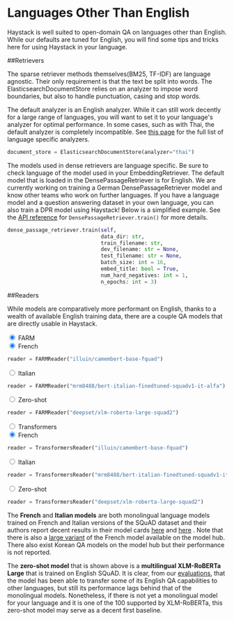 <!---
title: "Languages Other Than English"
metaTitle: "Languages Other Than English"
metaDescription: ""
slug: "/docs/languages"
date: "2020-11-05"
id: "languagesmd"
--->

# Languages Other Than English

Haystack is well suited to open-domain QA on languages other than English.
While our defaults are tuned for English,
you will find some tips and tricks here for using Haystack in your language.

##Retrievers

The sparse retriever methods themselves(BM25, TF-IDF) are language agnostic.
Their only requirement is that the text be split into words.
The ElasticsearchDocumentStore relies on an analyzer to impose word boundaries,
but also to handle punctuation, casing and stop words.

The default analyzer is an English analyzer.
While it can still work decently for a large range of languages,
you will want to set it to your language's analyzer for optimal performance.
In some cases, such as with Thai, the default analyzer is completely incompatible.
See [this page](https://www.elastic.co/guide/en/elasticsearch/reference/current/analysis-lang-analyzer.html)
for the full list of language specific analyzers.

```python
document_store = ElasticsearchDocumentStore(analyzer="thai")
```

The models used in dense retrievers are language specific.
Be sure to check language of the model used in your EmbeddingRetriever.
The default model that is loaded in the DensePassageRetriever is for English.
We are currently working on training a German DensePassageRetriever model and know other teams who work on further languages.
If you have a language model and a question answering dataset in your own language, you can also train a DPR model using Haystack!
Below is a simplified example.
See the [API reference](/docs/latest/apiretrievermd#train) for `DensePassageRetriever.train()` for more details.

```python
dense_passage_retriever.train(self,
                              data_dir: str,
                              train_filename: str,
                              dev_filename: str = None,
                              test_filename: str = None,
                              batch_size: int = 16,
                              embed_title: bool = True,
                              num_hard_negatives: int = 1,
                              n_epochs: int = 3)
```

##Readers

While models are comparatively more performant on English,
thanks to a wealth of available English training data,
there are a couple QA models that are directly usable in Haystack.

<div class="tabs tabsreaderlanguage">

<div class="tab">
<input type="radio" id="tab-4-1" name="tab-group-4" checked />
<label class="labelouter" for="tab-4-1">FARM</label>
<div class="tabcontent">

<div class="tabs innertabslanguage">

<div class="tabinner">
<input type="radio" id="tab-5-1" name="tab-group-5" checked />
<label class="labelinner" for="tab-5-1">French</label>
<div class="tabcontentinner">

```python
reader = FARMReader("illuin/camembert-base-fquad")
```

</div>
</div>

<div class="tabinner">
<input type="radio" id="tab-5-2" name="tab-group-5" />
<label class="labelinner" for="tab-5-2">Italian</label>
<div class="tabcontentinner">

```python
reader = FARMReader("mrm8488/bert-italian-finedtuned-squadv1-it-alfa")
```

</div>
</div>

<div class="tabinner">
<input type="radio" id="tab-5-3" name="tab-group-5" />
<label class="labelinner" for="tab-5-3">Zero-shot</label>
<div class="tabcontentinner">

```python
reader = FARMReader("deepset/xlm-roberta-large-squad2")
```

</div>
</div>

</div>

</div> 
</div>

<div class="tab">
<input type="radio" id="tab-4-2" name="tab-group-4" />
<label class="labelouter" for="tab-4-2">Transformers</label>
<div class="tabcontent">

<div class="tabs innertabslanguage">

<div class="tabinner2">
<input type="radio" id="tab-6-1" name="tab-group-6" checked />
<label class="labelinner" for="tab-6-1">French</label>
<div class="tabcontentinner">

```python
reader = TransformersReader("illuin/camembert-base-fquad")
```

</div>
</div>

<div class="tabinner2">
<input type="radio" id="tab-6-2" name="tab-group-6" />
<label class="labelinner" for="tab-6-2">Italian</label>
<div class="tabcontentinner">

```python
reader = TransformersReader("mrm8488/bert-italian-finedtuned-squadv1-it-alfa")
```

</div>
</div>

<div class="tabinner2">
<input type="radio" id="tab-6-3" name="tab-group-6" />
<label class="labelinner" for="tab-6-3">Zero-shot</label>
<div class="tabcontentinner">

```python
reader = TransformersReader("deepset/xlm-roberta-large-squad2")
```

</div>
</div>

</div>

</div> 
</div>

</div>

The **French** and **Italian models** are both monolingual language models trained on French and Italian versions of the SQuAD dataset
and their authors report decent results in their model cards
[here](https://huggingface.co/illuin/camembert-base-fquad) and [here](https://huggingface.co/mrm8488/bert-italian-finedtuned-squadv1-it-alfa) .
Note that there is also a [large variant](https://huggingface.co/illuin/camembert-large-fquad) of the French model available on the model hub.
There also exist Korean QA models on the model hub but their performance is not reported.

The **zero-shot model** that is shown above is a **multilingual XLM-RoBERTa Large** that is trained on English SQuAD.
It is clear, from our [evaluations](https://huggingface.co/deepset/xlm-roberta-large-squad2#model_card),
that the model has been able to transfer some of its English QA capabilities to other languages,
but still its performance lags behind that of the monolingual models.
Nonetheless, if there is not yet a monolingual model for your language and it is one of the 100 supported by XLM-RoBERTa,
this zero-shot model may serve as a decent first baseline.

[//]: # "Add link to Reader training, create section in reader.md on training Reader"
